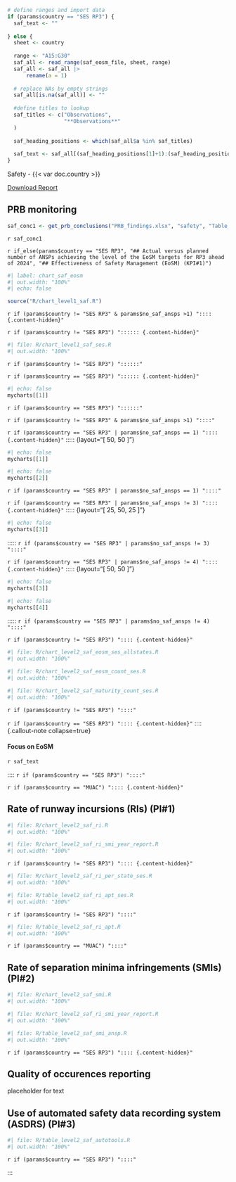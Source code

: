```r
# define ranges and import data
if (params$country == "SES RP3") {
  saf_text <- ""
  
} else {
  sheet <- country
  
  range <- "A15:G30"
  saf_all <- read_range(saf_eosm_file, sheet, range) 
  saf_all <- saf_all |> 
      rename(a = 1) 
  
  # replace NAs by empty strings
  saf_all[is.na(saf_all)] <- ""
  
  #define titles to lookup
  saf_titles <- c("Observations",
                  "**Observations**"
  )
  
  saf_heading_positions <- which(saf_all$a %in% saf_titles)
  
  saf_text <- saf_all[(saf_heading_positions[1]+1):(saf_heading_positions[1]+1), 1]
}

```
::: {.grid .align-items-center}
:::: {.g-col-9}
[Safety - {{< var doc.country >}}]{.fakeh1}
::::

:::: {.g-col-3}
<span class="no-external-icon">[<i class="fa fa-download"></i> Download Report](`r params$home_address`/download/{{< var doc.year_report >}}/PRB-Annual-Monitoring-Report_{{< var doc.country >}}_{{< var doc.year_report >}}.pdf){.btn .btn-light .text-dark .border .bg-secondary-subtle .rounded}
</span>
::::
:::


## PRB monitoring
```r
saf_conc1 <- get_prb_conclusions("PRB_findings.xlsx", "safety", "Table_Findings_safety")
```

`r saf_conc1`

::: {#container-saf-indicators}

`r if_else(params$country == "SES RP3", "## Actual versus planned number of ANSPs achieving the level of the EoSM targets for RP3 ahead of 2024", "## Effectiveness of Safety Management (EoSM) (KPI#1)")`

```r
#| label: chart_saf_eosm
#| out.width: "100%"
#| echo: false

source("R/chart_level1_saf.R")
```

`r if (params$country != "SES RP3" & params$no_saf_ansps >1) ":::: {.content-hidden}"`

::::: {layout="[ 20, 60, 20 ]"}

:::::: {#empty-div}
::::::

:::::: {.chart-container}  
`r if (params$country != "SES RP3") ":::::: {.content-hidden}"`
```r
#| file: R/chart_level1_saf_ses.R
#| out.width: "100%"
```
`r if (params$country != "SES RP3") "::::::"`

`r if (params$country == "SES RP3") ":::::: {.content-hidden}"`
```r
#| echo: false
mycharts[[1]]
```
`r if (params$country == "SES RP3") "::::::"`
::::::
:::::
`r if (params$country != "SES RP3" & params$no_saf_ansps >1) "::::"`


`r if (params$country == "SES RP3" | params$no_saf_ansps == 1) ":::: {.content-hidden}"`
::::: {layout="[ 50, 50 ]"}

:::::: {.chart-container}  
```r
#| echo: false
mycharts[[1]]
```
:::::: 

:::::: {.chart-container}  
```r
#| echo: false
mycharts[[2]]
```
:::::: 
:::::
`r if (params$country == "SES RP3" | params$no_saf_ansps == 1) "::::"`


`r if (params$country == "SES RP3" | params$no_saf_ansps != 3) ":::: {.content-hidden}"`
::::: {layout="[ 25, 50, 25 ]"}

:::::: {#emptydiv}  
:::::: 

:::::: {.chart-container}  
```r
#| echo: false
mycharts[[3]]
```
:::::: 

:::::: {#emptydiv}  
:::::: 
:::::
`r if (params$country == "SES RP3" | params$no_saf_ansps != 3) "::::"`


`r if (params$country == "SES RP3" | params$no_saf_ansps != 4) ":::: {.content-hidden}"`
::::: {layout="[ 50, 50 ]"}

:::::: {.chart-container}  
```r
#| echo: false
mycharts[[3]]
```
:::::: 

:::::: {.chart-container}  
```r
#| echo: false
mycharts[[4]]
```
:::::: 
:::::
`r if (params$country == "SES RP3" | params$no_saf_ansps != 4) "::::"`


`r if (params$country != "SES RP3") ":::: {.content-hidden}"`
```r
#| file: R/chart_level2_saf_eosm_ses_allstates.R
#| out.width: "100%"
```

::::: {layout="[ 50, 50 ]"}

:::::: {.chart-container}  
```r
#| file: R/chart_level2_saf_eosm_count_ses.R
#| out.width: "100%"
```
:::::: 

:::::: {.chart-container}  
```r
#| file: R/chart_level2_saf_maturity_count_ses.R
#| out.width: "100%"
```
:::::: 
:::::

`r if (params$country != "SES RP3") "::::"`


`r if (params$country == "SES RP3") ":::: {.content-hidden}"`
:::: {.callout-note collapse=true}

#### Focus on EoSM

`r saf_text`

::::
`r if (params$country == "SES RP3") "::::"`


`r if (params$country == "MUAC") ":::: {.content-hidden}"`

## Rate of runway incursions (RIs) (PI#1)

:::: {layout="[ 45, 55 ]"}
::::: {.chart-container}  
```r
#| file: R/chart_level2_saf_ri.R
#| out.width: "100%"
```
:::::

::::: {.chart-container}  
```r
#| file: R/chart_level2_saf_ri_smi_year_report.R
#| out.width: "100%"
```
:::::
::::

`r if (params$country != "SES RP3") ":::: {.content-hidden}"`
```r
#| file: R/chart_level2_saf_ri_per_state_ses.R
#| out.width: "100%"
```

```r
#| file: R/table_level2_saf_ri_apt_ses.R
#| out.width: "100%"
```
`r if (params$country != "SES RP3") "::::"`


:::: {layout="[ 20, 60, 20 ]"}
::::: {#emptydiv}  
:::::

::::: {.chart-container}  
```r
#| file: R/table_level2_saf_ri_apt.R
#| out.width: "100%"
```
:::::

::::: {#emptydiv}  
:::::
::::

`r if (params$country == "MUAC") "::::"`

## Rate of separation minima infringements (SMIs) (PI#2)

:::: {layout="[ 45, 55 ]"}
::::: {.chart-container}  
```r
#| file: R/chart_level2_saf_smi.R
#| out.width: "100%"
```
:::::

::::: {.chart-container}  
```r
#| file: R/chart_level2_saf_ri_smi_year_report.R
#| out.width: "100%"
```
:::::
::::

```r
#| file: R/table_level2_saf_smi_ansp.R
#| out.width: "100%"
```


`r if (params$country == "SES RP3") ":::: {.content-hidden}"`

## Quality of occurences reporting 

placeholder for text

## Use of automated safety data recording system (ASDRS) (PI#3)

:::: {layout="[ 25, 50, 25 ]"}
::::: {#emptydiv}  
:::::

::::: {.chart-container}  
```r
#| file: R/table_level2_saf_autotools.R
#| out.width: "100%"
```
:::::

::::: {#emptydiv}  
:::::
::::

`r if (params$country == "SES RP3") "::::"`

:::





